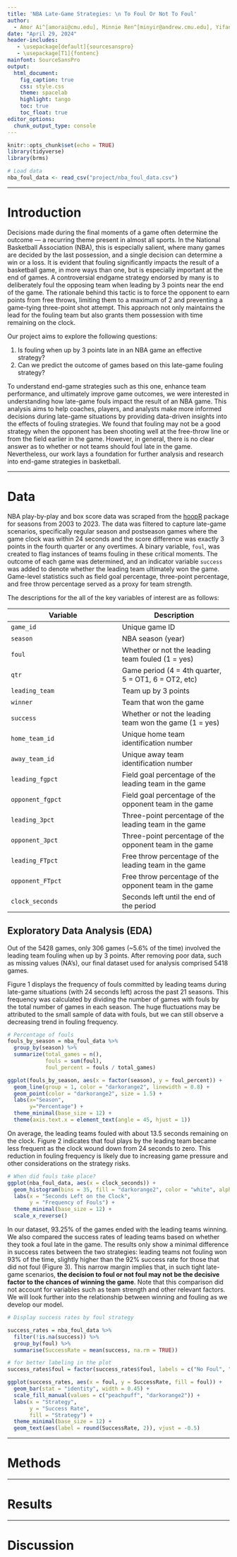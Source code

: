 ```yaml
---
title: 'NBA Late-Game Strategies: \n To Foul Or Not To Foul'
author: 
  - Amor Ai^[amorai@cmu.edu], Minnie Ren^[minyir@andrew.cmu.edu], Yifan Sun^[yifansun@andrew.cmu.edu]
date: "April 29, 2024"
header-includes:
   - \usepackage[default]{sourcesanspro}
   - \usepackage[T1]{fontenc}
mainfont: SourceSansPro
output: 
  html_document:
    fig_caption: true
    css: style.css
    theme: spacelab
    highlight: tango
    toc: true
    toc_float: true
editor_options: 
  chunk_output_type: console
---
```


```r
knitr::opts_chunk$set(echo = TRUE)
library(tidyverse)
library(brms)

# Load data
nba_foul_data <- read_csv("project/nba_foul_data.csv")
```

------------------------------------------------------------------------

# Introduction

Decisions made during the final moments of a game often determine the outcome — a recurring theme present in almost all sports. In the National Basketball Association (NBA), this is especially salient, where many games are decided by the last possession, and a single decision can determine a win or a loss. It is evident that fouling significantly impacts the result of a basketball game, in more ways than one, but is especially important at the end of games. A controversial endgame strategy endorsed by many is to deliberately foul the opposing team when leading by 3 points near the end of the game. The rationale behind this tactic is to force the opponent to earn points from free throws, limiting them to a maximum of 2 and preventing a game-tying three-point shot attempt. This approach not only maintains the lead for the fouling team but also grants them possession with time remaining on the clock.

Our project aims to explore the following questions: 

1. Is fouling when up by 3 points late in an NBA game an effective strategy? 
2. Can we predict the outcome of games based on this late-game fouling strategy? 

To understand end-game strategies such as this one, enhance team performance, and ultimately improve game outcomes, we were interested in understanding how late-game fouls impact the result of an NBA game. This analysis aims to help coaches, players, and analysts make more informed decisions during late-game situations by providing data-driven insights into the effects of fouling strategies. We found that fouling may not be a good strategy when the opponent has been shooting well at the free-throw line or from the field earlier in the game. However, in general, there is no clear answer as to whether or not teams should foul late in the game. Nevertheless, our work lays a foundation for further analysis and research into end-game strategies in basketball.


------------------------------------------------------------------------

# Data

NBA play-by-play and box score data was scraped from the [hoopR](https://hoopr.sportsdataverse.org/) package for seasons from 2003 to 2023. The data was filtered to capture late-game scenarios, specifically regular season and postseason games where the game clock was within 24 seconds and the score difference was exactly 3 points in the fourth quarter or any overtimes. A binary variable, `foul`, was created to flag instances of teams fouling in these critical moments. The outcome of each game was determined, and an indicator variable `success` was added to denote whether the leading team ultimately won the game. Game-level statistics such as field goal percentage, three-point percentage, and free throw percentage served as a proxy for team strength. 

The descriptions for the all of the key variables of interest are as follows:

<div style="text-align: center;">

| Variable | Description |
|-------------|-------------|
| `game_id` |	Unique game ID |
| `season` | NBA season (year) |
| `foul` |  Whether or not the leading team fouled (1 = yes)	|
| `qtr` |	Game period (4 = 4th quarter, 5 = OT1, 6 = OT2, etc) |
| `leading_team` | Team up by 3 points |
| `winner` | Team that won the game |
| `success` | Whether or not the leading team won the game (1 = yes) |
| `home_team_id` | Unique home team identification number |
| `away_team_id` | Unique away team identification number |
| `leading_fgpct` | Field goal percentage of the leading team in the game |
| `opponent_fgpct` | Field goal percentage of the opponent team in the game |
| `leading_3pct` | Three-point percentage of the leading team in the game |
| `opponent_3pct` | Three-point percentage of the opponent team in the game |
| `leading_FTpct` | Free throw percentage of the leading team in the game |
| `opponent_FTpct` | Free throw percentage of the opponent team in the game |
| `clock_seconds` | Seconds left until the end of the period |

</div>

## Exploratory Data Analysis (EDA)

Out of the 5428 games, only 306 games (~5.6% of the time) involved the leading team fouling when up by 3 points. After removing poor data, such as missing values (NA’s), our final dataset used for analysis comprised 5418 games.


Figure 1 displays the frequency of fouls committed by leading teams during late-game situations (with 24 seconds left) across the past 21 seasons. This frequency was calculated by dividing the number of games with fouls by the total number of games in each season. The huge fluctuations may be attributed to the small sample of data with fouls, but we can still observe a decreasing trend in fouling frequency. 

```r

# Percentage of fouls
fouls_by_season = nba_foul_data %>% 
  group_by(season) %>% 
  summarize(total_games = n(),
            fouls = sum(foul),
            foul_percent = fouls / total_games)

ggplot(fouls_by_season, aes(x = factor(season), y = foul_percent)) +
  geom_line(group = 1, color = "darkorange2", linewidth = 0.8) + 
  geom_point(color = "darkorange2", size = 1.5) +  
  labs(x="Season",
       y="Percentage") + 
  theme_minimal(base_size = 12) +
  theme(axis.text.x = element_text(angle = 45, hjust = 1)) 
```

On average, the leading teams fouled with about 13.5 seconds remaining on the clock. Figure 2 indicates that foul plays by the leading team became less frequent as the clock wound down from 24 seconds to zero. This reduction in fouling frequency is likely due to increasing game pressure and other considerations on the strategy risks. 

```r

# When did fouls take place? 
ggplot(nba_foul_data, aes(x = clock_seconds)) +
  geom_histogram(bins = 35, fill = "darkorange2", color = "white", alpha = 0.8) + 
  labs(x = "Seconds Left on the Clock",
       y = "Frequency of Fouls") +
  theme_minimal(base_size = 12) +
  scale_x_reverse()
```

In our dataset, 93.25% of the games ended with the leading teams winning. We also compared the success rates of leading teams based on whether they took a foul late in the game. The results only show a minimal difference in success rates between the two strategies: leading teams not fouling won 93% of the time, slightly higher than the 92% success rate for those that did not foul (Figure 3). This narrow margin implies that, in such tight late-game scenarios, **the decision to foul or not foul may not be the decisive factor to the chances of winning the game**. Note that this comparison did not account for variables such as team strength and other relevant factors. We will look further into the relationship between winning and fouling as we develop our model. 

```r

# Display success rates by foul strategy

success_rates = nba_foul_data %>%
  filter(!is.na(success)) %>%
  group_by(foul) %>%
  summarise(SuccessRate = mean(success, na.rm = TRUE))

# for better labeling in the plot
success_rates$foul = factor(success_rates$foul, labels = c("No Foul", "Foul"))

ggplot(success_rates, aes(x = foul, y = SuccessRate, fill = foul)) +
  geom_bar(stat = "identity", width = 0.45) +
  scale_fill_manual(values = c("peachpuff", "darkorange2")) +
  labs(x = "Strategy",
       y = "Success Rate",
       fill = "Strategy") +
  theme_minimal(base_size = 12) +
  geom_text(aes(label = round(SuccessRate, 2)), vjust = -0.5)
```



------------------------------------------------------------------------

# Methods



------------------------------------------------------------------------

# Results

------------------------------------------------------------------------

# Discussion



